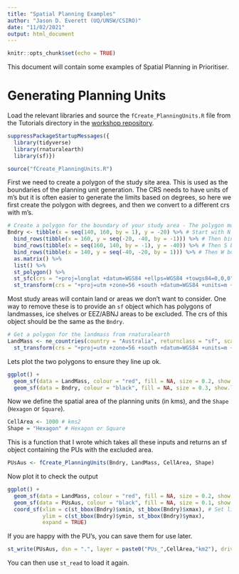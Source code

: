 ```yaml
---
title: "Spatial Planning Examples"
author: "Jason D. Everett (UQ/UNSW/CSIRO)"
date: "11/02/2021"
output: html_document
---
```


```r
knitr::opts_chunk$set(echo = TRUE)
```

This document will contain some examples of Spatial Planning in Prioritiser.

# Generating Planning Units

Load the relevant libraries and source the `fCreate_PlanningUnits.R` file from the Tutorials directory in the [workshop repository](https://github.com/MathMarEcol/SpatialPlanning_Workshop2021).
```r
suppressPackageStartupMessages({
  library(tidyverse)
  library(rnaturalearth)
  library(sf)})

source("fCreate_PlanningUnits.R")
```

First we need to create a polygon of the study site area. This is used as the boundaries of the planning unit generation. The CRS needs to have units of m's but it is often easier to generate the limits based on degrees, so here we first create the polygon with degrees, and then we convert to a different crs with m's.

```r
# Create a polygon for the boundary of your study area - The polygon must be continuous from one corner all the way around and back to the same corner.
Bndry <- tibble(x = seq(140, 160, by = 1), y = -20) %>% # Start with N boundary (-20N)
  bind_rows(tibble(x = 160, y = seq(-20, -40, by = -1))) %>% # Then bind to E boundary (160E)
  bind_rows(tibble(x = seq(160, 140, by = -1), y = -40)) %>% # Then S boundary (-40N) - reverse y order
  bind_rows(tibble(x = 140, y = seq(-40, -20, by = 1))) %>% # Then W boundary (140E) - reverse x order
  as.matrix() %>%
  list() %>%
  st_polygon() %>%
  st_sfc(crs = "+proj=longlat +datum=WGS84 +ellps=WGS84 +towgs84=0,0,0") %>% # Current crs
  st_transform(crs = "+proj=utm +zone=56 +south +datum=WGS84 +units=m +no_defs") # Transform crs to m
```

Most study areas will contain land or areas we don't want to consider. One way to remove these is to provide an `sf` object which has polygons of landmasses, ice shelves or EEZ/ABNJ areas to be excluded. The crs of this object should be the same as the `Bndry`.
```r
# Get a polygon for the landmass from rnaturalearth
LandMass <- ne_countries(country = "Australia", returnclass = "sf", scale = "medium") %>% # Load Landmass
  st_transform(crs = "+proj=utm +zone=56 +south +datum=WGS84 +units=m +no_defs") # Transform crs to m
```

Lets plot the two polygons to ensure they line up ok.
```r
ggplot() +
  geom_sf(data = LandMass, colour = "red", fill = NA, size = 0.2, show.legend = "line") +
  geom_sf(data = Bndry, colour = "black", fill = NA, size = 0.3, show.legend = "line")
```


Now we define the spatial area of the planning units (in kms), and the `Shape` (`Hexagon` or `Square`).
```r
CellArea <- 1000 # kms2
Shape = "Hexagon" # Hexagon or Square

```

This is a function that I wrote which takes all these inputs and returns an sf object containing the PUs with the excluded area.
```r
PUsAus <- fCreate_PlanningUnits(Bndry, LandMass, CellArea, Shape)
```

Now plot it to check the output
```r
ggplot() +
  geom_sf(data = LandMass, colour = "red", fill = NA, size = 0.2, show.legend = "line") +
  geom_sf(data = PUsAus, colour = "black", fill = NA, size = 0.1, show.legend = "line") + 
  coord_sf(xlim = c(st_bbox(Bndry)$xmin, st_bbox(Bndry)$xmax), # Set limits based on Bndry bbox
           ylim = c(st_bbox(Bndry)$ymin, st_bbox(Bndry)$ymax),
           expand = TRUE) 
```

If you are happy with the PU's, you can save them for use later.
```r
st_write(PUsAus, dsn = ".", layer = paste0("PUs_",CellArea,"km2"), driver = "ESRI Shapefile", append = FALSE) # 
```

You can then use `st_read` to load it again.